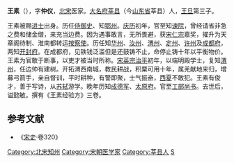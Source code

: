 '''王素'''（{{bd|1007年||1073年|catIdx=W}}），字'''仲仪'''，[[北宋|北宋]]医家。[[大名府|大名府]][[莘县|莘县]]（今[[山东省|山东省]]莘县）人，[[王旦|王旦]]第三子。

王素被赐[[进士|进士]]出身。历任[[侍御史|侍御史]]、知[[鄂州|鄂州]]。[[庆历|庆历]]初年，官至知[[谏院|谏院]]，曾经请省非急之费和储金缯，来充当边费。因为遇事敢言，无所畏避，获[[宋仁宗|宋仁宗]]嘉奖，擢升为天章阁待制、淮南都转运[[按察使|按察使]]。历任知[[华州|华州]]、[[汝州|汝州]]、[[渭州|渭州]]、[[定州|定州]]、[[许州|许州]]及[[成都府|成都府]]，两知[[开封府|开封府]]。在成都府，见铁钱泛滥但是还鼓铸不止，命停止铸十年以平衡物价。王素为官敢于断事，以吏才被当时所称。[[宋英宗|宋英宗]][[治平|治平]]初年，以端明殿学士，复知[[渭州|渭州]]，任边帅有建树。开拓渭西南城，教民耕战，积粟可用十年，属羌献地来归，增募弓箭手，亲自督训，平时耕种，有警即聚，士气振奋，[[西夏|西夏]]不敢犯。王素有俊才，善于写诗，从[[苏轼|苏轼]]游学。晚年历知[[成德军|成德军]]、[[太原府|太原府]]。官至[[工部尚书|工部尚书]]。去世后，谥懿敏。撰有《王素经验方》三卷。

==参考文献==
*《[[宋史|宋史]]·卷320》
{{DEFAULTSORT:W}}
[[Category:北宋知州|Category:北宋知州]]
[[Category:宋朝医学家|Category:宋朝医学家]]
[[Category:莘县人|Category:莘县人]]
[[Category:王姓|S]]